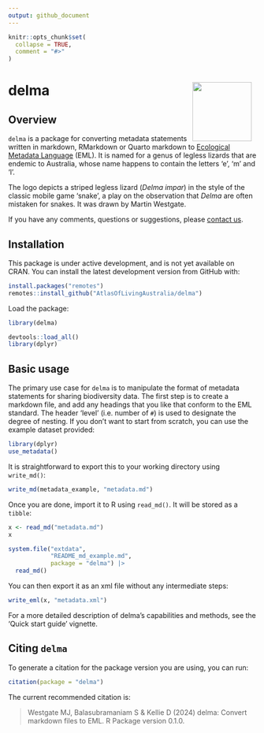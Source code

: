 ```yaml
---
output: github_document
---
```


<!-- README.md is generated from README.Rmd. Please edit that file -->

```r
knitr::opts_chunk$set(
  collapse = TRUE,
  comment = "#>"
)
```

# delma <img src="man/figures/logo.png" align="right" style="margin: 0px 10px 0px 10px;" alt="" width="120"/><br>

## Overview

`delma` is a package for converting metadata statements written in markdown,
RMarkdown or Quarto markdown to [Ecological Metadata Language](https://eml.ecoinformatics.org) (EML). It is named
for a genus of legless lizards that are endemic to Australia, whose name happens
to contain the letters 'e', 'm' and 'l'.

The logo depicts a striped legless lizard (_Delma impar_) in the 
style of the classic mobile game 'snake', a play on the observation that
_Delma_ are often mistaken for snakes. It was drawn by Martin Westgate.

If you have any comments, questions or suggestions, please [contact us](mailto:support@ala.org.au).
 
## Installation
This package is under active development, and is not yet available on CRAN. You
can install the latest development version from GitHub with:

```r
install.packages("remotes")
remotes::install_github("AtlasOfLivingAustralia/delma")
```

Load the package:

```r
library(delma)
```

```r
devtools::load_all()
library(dplyr)
```

## Basic usage

The primary use case for `delma` is to manipulate the format of metadata 
statements for sharing biodiversity data. The first step is to create a markdown
file, and add any headings that you like that conform to the EML standard. The 
header 'level' (i.e. number of `#`) is used to designate the degree of nesting.
If you don't want to start from scratch, you can use the example dataset 
provided:

```r
library(dplyr)
use_metadata()
```

It is straightforward to export this to your working directory using `write_md()`:

```r
write_md(metadata_example, "metadata.md")
```

Once you are done, import it to R using `read_md()`. It will be stored as a 
`tibble`:

```r
x <- read_md("metadata.md")
x 
```


```r
system.file("extdata", 
            "README_md_example.md", 
            package = "delma") |>
  read_md()
```

You can then export it as an xml file without any intermediate steps:

```r
write_eml(x, "metadata.xml")
```

For a more detailed description of delma's capabilities and methods, see the 
'Quick start guide' vignette.

## Citing `delma`
To generate a citation for the package version you are using, you can run:

```r
citation(package = "delma")
```

The current recommended citation is:

> Westgate MJ, Balasubramaniam S & Kellie D (2024) delma: Convert markdown files
to EML. R Package version 0.1.0.
